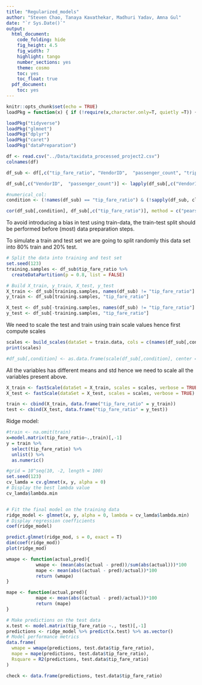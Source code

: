 ```yaml
---
title: "Regularized_models"
author: "Steven Chao, Tanaya Kavathekar, Madhuri Yadav, Amna Gul"
date: "`r Sys.Date()`"
output:
  html_document:
    code_folding: hide
    fig_height: 4.5
    fig_width: 7
    highlight: tango
    number_sections: yes
    theme: cosmo
    toc: yes
    toc_float: true
  pdf_document:
    toc: yes
---
```


```r
knitr::opts_chunk$set(echo = TRUE)
loadPkg = function(x) { if (!require(x,character.only=T, quietly =T)) { install.packages(x,dep=T,repos="http://cran.us.r-project.org"); if(!require(x,character.only=T)) stop("Package not found") } }
```

```r
loadPkg("tidyverse")
loadPkg("glmnet")
loadPkg("dplyr")
loadPkg("caret")
loadPkg("dataPreparation")
```

```r
df <- read.csv("../Data/taxidata_processed_project2.csv")
colnames(df)

df_sub <- df[,c("tip_fare_ratio", "VendorID",  "passenger_count", "trip_distance", "fare_amount", "congestion_surcharge", "Borough_pu", "Borough_do", "pickup_period", "drop_period", "trip_duration")]

df_sub[,c("VendorID",  "passenger_count")] <- lapply(df_sub[,c("VendorID",  "passenger_count")], factor)

#numerical_col:
condition <- (!names(df_sub) == "tip_fare_ratio") & (!sapply(df_sub, class) == "factor")
```

```r
cor(df_sub[,condition], df_sub[,c("tip_fare_ratio")], method = c("pearson", "kendall", "spearman"))

```

To avoid introducing a bias in test using train-data, the train-test split should be performed before (most) data preparation steps.

To simulate a train and test set we are going to split randomly this data set into 80% train and 20% test.

```r
# Split the data into training and test set
set.seed(123)
training.samples <- df_sub$tip_fare_ratio %>%
  createDataPartition(p = 0.8, list = FALSE)

# Build X_train, y_train, X_test, y_test
X_train <- df_sub[training.samples, names(df_sub) != "tip_fare_ratio"]
y_train <- df_sub[training.samples, "tip_fare_ratio"]

X_test <- df_sub[-training.samples, names(df_sub) != "tip_fare_ratio"]
y_test <- df_sub[-training.samples, "tip_fare_ratio"]
```

We need to scale the test and train using train scale values hence first compute scales 
```r
scales <- build_scales(dataSet = train.data, cols = c(names(df_sub[,condition])), verbose = TRUE)
print(scales)

#df_sub[,condition] <- as.data.frame(scale(df_sub[,condition], center = TRUE, scale = TRUE))
```

All the variables has different means and std hence we need to scale all the variables present above.

```r
X_train <- fastScale(dataSet = X_train, scales = scales, verbose = TRUE)
X_test <- fastScale(dataSet = X_test, scales = scales, verbose = TRUE)
```

```r
train <- cbind(X_train, data.frame("tip_fare_ratio" = y_train))
test <- cbind(X_test, data.frame("tip_fare_ratio" = y_test))
```

Ridge model:
```r
#train <- na.omit(train)
x=model.matrix(tip_fare_ratio~.,train)[,-1]
y = train %>%
  select(tip_fare_ratio) %>%
  unlist() %>%
  as.numeric()

#grid = 10^seq(10, -2, length = 100)
set.seed(123)
cv_lamda = cv.glmnet(x, y, alpha = 0)
# Display the best lambda value
cv_lamda$lambda.min


# Fit the final model on the training data
ridge_model <- glmnet(x, y, alpha = 0, lambda = cv_lamda$lambda.min)
# Display regression coefficients
coef(ridge_model)

predict.glmnet(ridge_mod, s = 0, exact = T)
dim(coef(ridge_mod))
plot(ridge_mod)

```

```r
wmape <- function(actual,pred){
           wmape <- (mean(abs(actual - pred))/sum(abs(actual)))*100
           mape <- mean(abs((actual - pred)/actual))*100
           return (wmape)
}

mape <- function(actual,pred){
           mape <- mean(abs((actual - pred)/actual))*100
           return (mape)
}

```

```r
# Make predictions on the test data
x.test <- model.matrix(tip_fare_ratio ~., test)[,-1]
predictions <- ridge_model %>% predict(x.test) %>% as.vector()
# Model performance metrics
data.frame(
  wmape = wmape(predictions, test.data$tip_fare_ratio),
  mape = mape(predictions, test.data$tip_fare_ratio),
  Rsquare = R2(predictions, test.data$tip_fare_ratio)
)

check <- data.frame(predictions, test.data$tip_fare_ratio)
```



